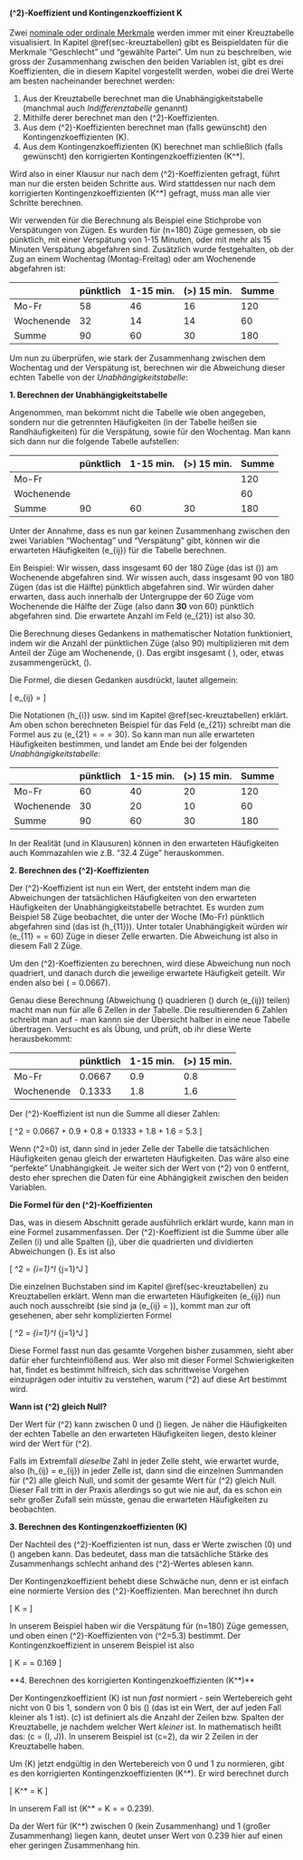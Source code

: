 #### \(\chi^2\)-Koeffizient und Kontingenzkoeffizient K {#sec-chisq-und-k}

Zwei [nominale oder ordinale Merkmale](#merkmals-und-skalentypen) werden immer mit einer Kreuztabelle visualisiert. In Kapitel \@ref(sec-kreuztabellen) gibt es Beispieldaten für die Merkmale "Geschlecht" und "gewählte Partei". Um nun zu beschreiben, wie gross der Zusammenhang zwischen den beiden Variablen ist, gibt es drei Koeffizienten, die in diesem Kapitel vorgestellt werden, wobei die drei Werte am besten nacheinander berechnet werden:

1. Aus der Kreuztabelle berechnet man die Unabhängigkeitstabelle (manchmal auch *Indifferenztabelle* genannt)
2. Mithilfe derer berechnet man den \(\chi^2\)-Koeffizienten.
3. Aus dem \(\chi^2\)-Koeffizienten berechnet man (falls gewünscht) den Kontingenzkoeffizienten \(K\).
4. Aus dem Kontingenzkoeffizienten \(K\) berechnet man schließlich (falls gewünscht) den korrigierten Kontingenzkoeffizienten \(K^*\).

Wird also in einer Klausur nur nach dem \(\chi^2\)-Koeffizienten gefragt, führt man nur die ersten beiden Schritte aus. Wird stattdessen nur nach dem korrigierten Kontingenzkoeffizienten \(K^*\) gefragt, muss man alle vier Schritte berechnen.

Wir verwenden für die Berechnung als Beispiel eine Stichprobe von Verspätungen von Zügen. Es wurden für \(n=180\) Züge gemessen, ob sie pünktlich, mit einer Verspätung von 1-15 Minuten, oder mit mehr als 15 Minuten Verspätung abgefahren sind. Zusätzlich wurde festgehalten, ob der Zug an einem Wochentag (Montag-Freitag) oder am Wochenende abgefahren ist:

|            | pünktlich | 1-15 min. | \(>\) 15 min. | Summe |
| ---------- | --------- | --------- | ------------- | ----- |
| Mo-Fr      | 58        | 46        | 16            | 120   |
| Wochenende | 32        | 14        | 14            | 60    |
| Summe      | 90        | 60        | 30            | 180   |

Um nun zu überprüfen, wie stark der Zusammenhang zwischen dem Wochentag und der Verspätung ist, berechnen wir die Abweichung dieser echten Tabelle von der *Unabhängigkeitstabelle*:

**1. Berechnen der Unabhängigkeitstabelle**

Angenommen, man bekommt nicht die Tabelle wie oben angegeben, sondern nur die getrennten Häufigkeiten (in der Tabelle heißen sie Randhäufigkeiten) für die Verspätung, sowie für den Wochentag. Man kann sich dann nur die folgende Tabelle aufstellen:

|            | pünktlich | 1-15 min. | \(>\) 15 min. | Summe |
| ---------- | --------- | --------- | ------------- | ----- |
| Mo-Fr      |           |           |               | 120   |
| Wochenende |           |           |               | 60    |
| Summe      | 90        | 60        | 30            | 180   |

Unter der Annahme, dass es nun gar keinen Zusammenhang zwischen den zwei Variablen "Wochentag" und "Verspätung" gibt, können wir die erwarteten Häufigkeiten \(e_{ij}\) für die Tabelle berechnen.

Ein Beispiel: Wir wissen, dass insgesamt 60 der 180 Züge (das ist \(\frac{1}{3}\)) am Wochenende abgefahren sind. Wir wissen auch, dass insgesamt 90 von 180 Zügen (das ist die Hälfte) pünktlich abgefahren sind. Wir würden daher erwarten, dass auch innerhalb der Untergruppe der 60 Züge vom Wochenende die Hälfte der Züge (also dann **30** von 60) pünktlich abgefahren sind. Die erwartete Anzahl im Feld \(e_{21}\) ist also 30.

Die Berechnung dieses Gedankens in mathematischer Notation funktioniert, indem wir die Anzahl der pünktlichen Züge (also 90) multiplizieren mit dem Anteil der Züge am Wochenende, \(\frac{60}{180}\). Das ergibt insgesamt \(\frac{60}{180} \cdot 90\), oder, etwas zusammengerückt, \(\frac{60 \cdot 90}{180}\).

Die Formel, die diesen Gedanken ausdrückt, lautet allgemein:

\[ e_{ij} = \frac{h_{i\cdot} \cdot h_{\cdot j}}{n} \]

Die Notationen \(h_{i\cdot}\) usw. sind im Kapitel \@ref(sec-kreuztabellen) erklärt. Am oben schon berechneten Beispiel für das Feld \(e_{21}\) schreibt man die Formel aus zu \(e_{21} = \frac{h_{2\cdot} \cdot h_{\cdot 1}}{n} = \frac{60 \cdot 90}{180} = 30\). So kann man nun alle erwarteten Häufigkeiten bestimmen, und landet am Ende bei der folgenden *Unabhängigkeitstabelle*:

|            | pünktlich | 1-15 min. | \(>\) 15 min. | Summe |
| ---------- | --------- | --------- | ------------- | ----- |
| Mo-Fr      | 60        | 40        | 20            | 120   |
| Wochenende | 30        | 20        | 10            | 60    |
| Summe      | 90        | 60        | 30            | 180   |

In der Realität (und in Klausuren) können in den erwarteten Häufigkeiten auch Kommazahlen wie z.B. "32.4 Züge" herauskommen.

**2. Berechnen des \(\chi^2\)-Koeffizienten**

Der \(\chi^2\)-Koeffizient ist nun ein Wert, der entsteht indem man die Abweichungen der tatsächlichen Häufigkeiten von den erwarteten Häufigkeiten der Unabhängigkeitstabelle betrachtet. Es wurden zum Beispiel 58 Züge beobachtet, die unter der Woche (Mo-Fr) pünktlich abgefahren sind (das ist \(h_{11}\)). Unter totaler Unabhängigkeit würden wir \(e_{11} = \frac{120 \cdot 90}{180} = 60\) Züge in dieser Zelle erwarten. Die Abweichung ist also in diesem Fall 2 Züge.

Um den \(\chi^2\)-Koeffizienten zu berechnen, wird diese Abweichung nun noch quadriert, und danach durch die jeweilige erwartete Häufigkeit geteilt. Wir enden also bei \(\frac{2^2}{60} = 0.0667\).

Genau diese Berechnung (Abweichung \(\rightarrow\) quadrieren \(\rightarrow\) durch \(e_{ij}\) teilen) macht man nun für alle 6 Zellen in der Tabelle. Die resultierenden 6 Zahlen schreibt man auf - man kannn sie der Übersicht halber in eine neue Tabelle übertragen. Versucht es als Übung, und prüft, ob ihr diese Werte herausbekommt:

|            | pünktlich | 1-15 min. | \(>\) 15 min. |
| ---------- | --------- | --------- | ------------- |
| Mo-Fr      | 0.0667    | 0.9       | 0.8           |
| Wochenende | 0.1333    | 1.8       | 1.6           |

Der \(\chi^2\)-Koeffizient ist nun die Summe all dieser Zahlen:

\[ \chi^2 = 0.0667 + 0.9 + 0.8 + 0.1333 + 1.8 + 1.6 = 5.3 \]

Wenn \(\chi^2=0\) ist, dann sind in jeder Zelle der Tabelle die tatsächlichen Häufigkeiten genau gleich der erwarteten Häufigkeiten. Das wäre also eine "perfekte" Unabhängigkeit. Je weiter sich der Wert von \(\chi^2\) von 0 entfernt, desto eher sprechen die Daten für eine Abhängigkeit zwischen den beiden Variablen.

**Die Formel für den \(\chi^2\)-Koeffizienten**

Das, was in diesem Abschnitt gerade ausführlich erklärt wurde, kann man in eine Formel zusammenfassen. Der \(\chi^2\)-Koeffizient ist die Summe über alle Zeilen \(i\) und alle Spalten \(j\), über die quadrierten und dividierten Abweichungen \(\frac{(h_{ij}-e_{ij})^2}{e_{ij}}\). Es ist also

\[ \chi^2 = \sum_{i=1}^I \sum_{j=1}^J \frac{(h_{ij}-e_{ij})^2}{e_{ij}} \]

Die einzelnen Buchstaben sind im Kapitel \@ref(sec-kreuztabellen) zu Kreuztabellen erklärt. Wenn man die erwarteten Häufigkeiten \(e_{ij}\) nun auch noch ausschreibt (sie sind ja \(e_{ij} = \frac{h_{i\cdot} \cdot h_{\cdot j}}{n}\)), kommt man zur oft gesehenen, aber sehr komplizierten Formel

\[ \chi^2 = \sum_{i=1}^I \sum_{j=1}^J \frac{(h_{ij}-\frac{h_{i\cdot} \cdot h_{\cdot j}}{n})^2}{\frac{h_{i\cdot} \cdot h_{\cdot j}}{n}} \]

Diese Formel fasst nun das gesamte Vorgehen bisher zusammen, sieht aber dafür eher furchteinflößend aus. Wer also mit dieser Formel Schwierigkeiten hat, findet es bestimmt hilfreich, sich das schrittweise Vorgehen einzuprägen oder intuitiv zu verstehen, warum \(\chi^2\) auf diese Art bestimmt wird.

**Wann ist \(\chi^2\) gleich Null?**

Der Wert für \(\chi^2\) kann zwischen 0 und \(\infty\) liegen. Je näher die Häufigkeiten der echten Tabelle an den erwarteten Häufigkeiten liegen, desto kleiner wird der Wert für \(\chi^2\).

Falls im Extremfall *dieselbe* Zahl in jeder Zelle steht, wie erwartet wurde, also \(h_{ij} = e_{ij}\) in jeder Zelle ist, dann sind die einzelnen Summanden für \(\chi^2\) alle gleich Null, und somit der gesamte Wert für \(\chi^2\) gleich Null. Dieser Fall tritt in der Praxis allerdings so gut wie nie auf, da es schon ein sehr großer Zufall sein müsste, genau die erwarteten Häufigkeiten zu beobachten.

**3. Berechnen des Kontingenzkoeffizienten \(K\)**

Der Nachteil des \(\chi^2\)-Koeffizienten ist nun, dass er Werte zwischen \(0\) und \(\infty\) angeben kann. Das bedeutet, dass man die tatsächliche Stärke des Zusammenhangs schlecht anhand des \(\chi^2\)-Wertes ablesen kann.

Der Kontingenzkoeffizient behebt diese Schwäche nun, denn er ist einfach eine normierte Version des \(\chi^2\)-Koeffizienten. Man berechnet ihn durch

\[ K = \sqrt{\frac{\chi^2}{\chi^2 + n}} \]

In unserem Beispiel haben wir die Verspätung für \(n=180\) Züge gemessen, und oben einen \(\chi^2\)-Koeffizienten von \(\chi^2=5.3\) bestimmt. Der Kontingenzkoeffizient in unserem Beispiel ist also

\[ K = \sqrt{\frac{5.3}{5.3+180}} = 0.169 \]

**4. Berechnen des korrigierten Kontingenzkoeffizienten \(K^*\)**

Der Kontingenzkoeffizient \(K\) ist nun *fast* normiert - sein Wertebereich geht nicht von 0 bis 1, sondern von 0 bis \(\sqrt{\frac{c-1}{c}}\) (das ist ein Wert, der auf jeden Fall kleiner als 1 ist). \(c\) ist definiert als die Anzahl der Zeilen bzw. Spalten der Kreuztabelle, je nachdem welcher Wert *kleiner* ist. In mathematisch heißt das: \(c = \min(I, J)\). In unserem Beispiel ist \(c=2\), da wir 2 Zeilen in der Kreuztabelle haben.

Um \(K\) jetzt endgültig in den Wertebereich von 0 und 1 zu normieren, gibt es den korrigierten Kontingenzkoeffizienten \(K^*\). Er wird berechnet durch

\[ K^* = \sqrt{\frac{c}{c-1}} K \]

In unserem Fall ist \(K^* = \sqrt{\frac{I}{I-1}} \cdot K = \sqrt{\frac{2}{2-1}} \cdot 0.169= 0.239\).

Da der Wert für \(K^*\) zwischen 0 (kein Zusammenhang) und 1 (großer Zusammenhang) liegen kann, deutet unser Wert von 0.239 hier auf einen eher geringen Zusammenhang hin.